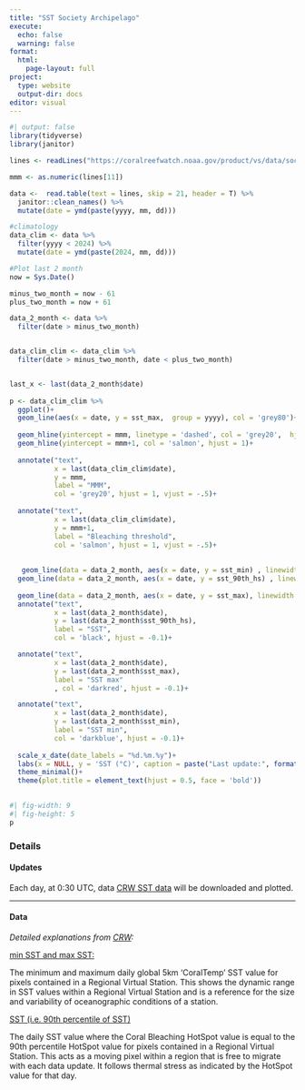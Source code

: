 ```yaml
---
title: "SST Society Archipelago"
execute:
  echo: false
  warning: false
format: 
  html:
    page-layout: full
project:
  type: website
  output-dir: docs
editor: visual
---
```


```r
#| output: false
library(tidyverse)
library(janitor)
```

```r
lines <- readLines("https://coralreefwatch.noaa.gov/product/vs/data/society_archipelago.txt")

mmm <- as.numeric(lines[11])
```

```r
data <-  read.table(text = lines, skip = 21, header = T) %>% 
  janitor::clean_names() %>% 
  mutate(date = ymd(paste(yyyy, mm, dd)))
```

```r
#climatology
data_clim <- data %>% 
  filter(yyyy < 2024) %>% 
  mutate(date = ymd(paste(2024, mm, dd))) 
```

```r
#Plot last 2 month
now = Sys.Date()

minus_two_month = now - 61
plus_two_month = now + 61
```

```r
data_2_month <- data %>% 
  filter(date > minus_two_month)


data_clim_clim <- data_clim %>% 
  filter(date > minus_two_month, date < plus_two_month)


last_x <- last(data_2_month$date)
  
p <- data_clim_clim %>% 
  ggplot()+
  geom_line(aes(x = date, y = sst_max,  group = yyyy), col = 'grey80')+
  
  geom_hline(yintercept = mmm, linetype = 'dashed', col = 'grey20',  hjust = 1)+
  geom_hline(yintercept = mmm+1, col = 'salmon', hjust = 1)+
  
  annotate("text",
           x = last(data_clim_clim$date),
           y = mmm,
           label = "MMM",
           col = 'grey20', hjust = 1, vjust = -.5)+
  
  annotate("text",
           x = last(data_clim_clim$date),
           y = mmm+1,
           label = "Bleaching threshold",
           col = 'salmon', hjust = 1, vjust = -.5)+
  
  
   geom_line(data = data_2_month, aes(x = date, y = sst_min) , linewidth = 1, col = 'darkblue')+
  geom_line(data = data_2_month, aes(x = date, y = sst_90th_hs) , linewidth = 1, col = 'black')+
  
  geom_line(data = data_2_month, aes(x = date, y = sst_max), linewidth = 1, col = 'darkred')+
  annotate("text",
           x = last(data_2_month$date),
           y = last(data_2_month$sst_90th_hs),
           label = "SST",
           col = 'black', hjust = -0.1)+

  annotate("text",
           x = last(data_2_month$date),
           y = last(data_2_month$sst_max),
           label = "SST max"
           , col = 'darkred', hjust = -0.1)+

  annotate("text",
           x = last(data_2_month$date),
           y = last(data_2_month$sst_min),
           label = "SST min",
           col = 'darkblue', hjust = -0.1)+
  
  scale_x_date(date_labels = "%d.%m.%y")+
  labs(x = NULL, y = 'SST (°C)', caption = paste("Last update:", format(Sys.time(), "%d.%m.%Y %H:%M:%S %Z")))+
  theme_minimal()+
  theme(plot.title = element_text(hjust = 0.5, face = 'bold'))
  
```

```r
#| fig-width: 9
#| fig-height: 5
p
```

### Details

#### **Updates**

Each day, at 0:30 UTC, data [CRW SST data](https://coralreefwatch.noaa.gov/product/vs/data/society_archipelago.txt) will be downloaded and plotted.

------------------------------------------------------------------------

#### **Data**

*Detailed explanations from [CRW](https://coralreefwatch.noaa.gov/product/vs/description.php#ascii):*

[min SST and max SST:]{.underline}

The minimum and maximum daily global 5km 'CoralTemp' SST value for pixels contained in a Regional Virtual Station. This shows the dynamic range in SST values within a Regional Virtual Station and is a reference for the size and variability of oceanographic conditions of a station.

[SST (i.e. 90th percentile of SST)]{.underline}

The daily SST value where the Coral Bleaching HotSpot value is equal to the 90th percentile HotSpot value for pixels contained in a Regional Virtual Station. This acts as a moving pixel within a region that is free to migrate with each data update. It follows thermal stress as indicated by the HotSpot value for that day.
